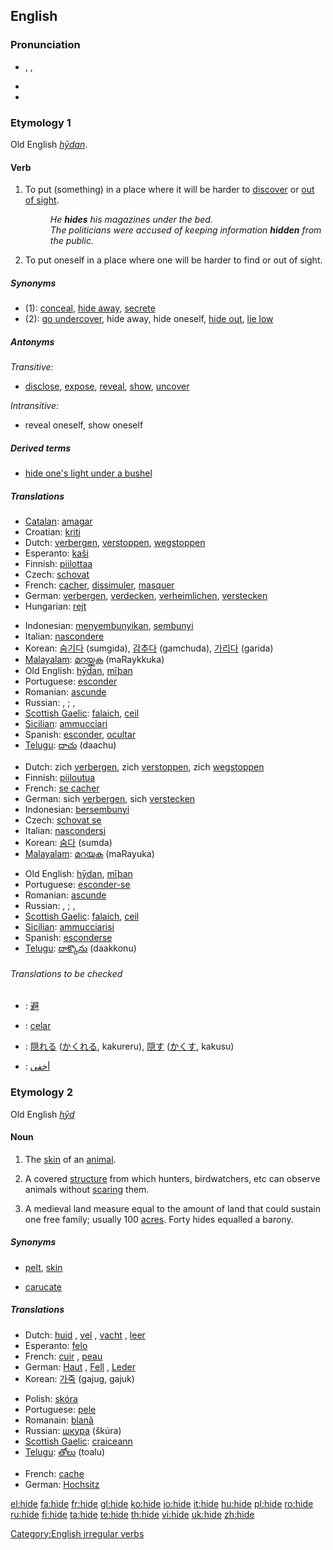 ==English==

===Pronunciation===
* {{AHD|hīd}}, {{IPA|/haɪd/}}, {{SAMPA|/haId/}}
*{{audio|en-us-hide.ogg|Audio (US)}}
* {{rhymes|aɪd}}

===Etymology 1===
Old English ''[[hydan|hȳdan]]''.

====Verb====
{{en-verb|hides|hiding|hid|hidden}}

# {{transitive}} To put (something) in a place where it will be harder to [[discover]] or [[out of sight]].
#: ''He '''hides''' his magazines under the bed.''
#: ''The politicians were accused of keeping information '''hidden''' from the public.''
# {{intransitive}} To put oneself in a place where one will be harder to find or out of sight.

=====Synonyms=====
*(1): [[conceal]], [[hide away]], [[secrete]]
*(2): [[go undercover]], hide away, hide oneself, [[hide out]], [[lie low]]

=====Antonyms=====
''Transitive:''

*[[disclose]], [[expose]], [[reveal]], [[show]], [[uncover]]

''Intransitive:''
*reveal oneself, show oneself

=====Derived terms=====
*[[hide one's light under a bushel]]

=====Translations=====
{{trans-top|(transitive)}}
*[[Catalan]]: [[amagar]]
*Croatian: [[kriti]]
*Dutch: [[verbergen]], [[verstoppen]], [[wegstoppen]]
*Esperanto: [[kaŝi]]
*Finnish: [[piilottaa]]
*Czech: [[schovat]]
*French: [[cacher]], [[dissimuler]], [[masquer]]
*German: [[verbergen]], [[verdecken]], [[verheimlichen]], [[verstecken]]
*Hungarian: [[rejt]]
{{trans-mid}}
*Indonesian: [[menyembunyikan]], [[sembunyi]]
*Italian: [[nascondere]]
*Korean: [[숨기다]] (sumgida), [[감추다]] (gamchuda), [[가리다]] (garida)
*[[Malayalam]]: [[മറയ്ക്കുക]] (maRaykkuka)
*Old English: [[hydan|hȳdan]], [[miþan|mīþan]]
*Portuguese: [[esconder]]
*Romanian: [[ascunde]]
*Russian: {{t|ru|прятать|tr=pr'átat'}} {{impf}}, {{t|ru|спрятать|tr=spr'átat'}} {{pf}}; {{t|ru|скрывать|tr=skryvát'}} {{impf}}, {{t|ru|скрыть|tr=skryt'}} {{pf}}
*[[Scottish Gaelic]]: [[falaich]], [[ceil]]
*[[Sicilian]]: [[ammucciari]]
*Spanish: [[esconder]], [[ocultar]]
*[[Telugu]]: [[దాచు]] (daachu)
{{trans-bottom}}

{{trans-top|(intransitive)}}
*Dutch: zich [[verbergen]], zich [[verstoppen]], zich [[wegstoppen]]
*Finnish: [[piiloutua]]
*French: [[se cacher]]
*German: sich [[verbergen]], sich [[verstecken]]
*Indonesian: [[bersembunyi]]
*Czech: [[schovat se]]
*Italian: [[nascondersi]]
*Korean: [[숨다]] (sumda)
*[[Malayalam]]: [[മറയുക]] (maRayuka)
{{trans-mid}}
*Old English: [[hydan|hȳdan]], [[miþan|mīþan]]
*Portuguese: [[esconder-se]]
*Romanian: [[ascunde]]
*Russian: {{t|ru|прятаться|tr=pr'átat's'a}} {{impf}}, {{t|ru|спрятаться|tr=spr'átat's'a}} {{pf}}; {{t|ru|скрываться|tr=skryvát's'a}} {{impf}}, {{t|ru|скрыться|tr=skrýt's'a}} {{pf}}
*[[Scottish Gaelic]]: [[falaich]], [[ceil]]
*[[Sicilian]]: [[ammucciarisi]]
*Spanish: [[esconderse]]
*[[Telugu]]: [[దాక్కొను]] (daakkonu)
{{trans-bottom}}

======Translations to be checked======
<!--Remove this section once all of the translations below have been moved into the tables above.-->
{{checktrans}}

*{{ttbc|CJKV Characters}}: [[避]]
*{{ttbc|Ido}}: [[celar]]
*{{ttbc|Japanese}}: [[隠れる]] ([[かくれる]], kakureru), [[隠す]] ([[かくす]], kakusu)
*{{ttbc|Arabic}}: [[أخفى]]

===Etymology 2===
Old English ''[[hyd|hȳd]]''

====Noun====
{{en-noun}}

# {{countable}} The [[skin]] of an [[animal]].
# {{countable}} {{italbrac|mainly British}} A covered [[structure]] from which hunters, birdwatchers, etc can observe animals without [[scare|scaring]] them.
# A medieval land measure equal to the amount of land that could sustain one free family; usually 100 [[acre]]s. Forty hides equalled a barony.

=====Synonyms=====
*{{italbrac-colon|animal skin}} [[pelt]], [[skin]]
*{{italbrac-colon|land measure}} [[carucate]]

=====Translations=====
{{trans-top|skin of an animal}}
*Dutch: [[huid]] {{f}}, [[vel]] {{n}}, [[vacht]] {{f}}, [[leer]] {{n}}
*Esperanto: [[felo]]
*French: [[cuir]] {{m}}, [[peau]] {{f}}
*German: [[Haut]] {{f}}, [[Fell]] {{n}}, [[Leder]] {{n}}
*Korean: [[가죽]] (gajug, gajuk)
{{trans-mid}}
*Polish: [[skóra]] {{f}}
*Portuguese: [[pele]] {{f}}
*Romanain: [[blană]] {{f}}
*Russian: [[шкура]] (škúra) {{f}}
*[[Scottish Gaelic]]: [[craiceann]] {{m}}
*[[Telugu]]: [[తోలు]] (toalu)
{{trans-bottom}}

{{trans-top|covered structure for observing animals}}
*French: [[cache]] {{f}}
*German: [[Hochsitz]] {{m}}
{{trans-mid}}
{{trans-bottom}}

{{trans-top|land measure}}
{{trans-mid}}
{{trans-bottom}}

[[Category:English irregular verbs]]

[[el:hide]]
[[fa:hide]]
[[fr:hide]]
[[gl:hide]]
[[ko:hide]]
[[io:hide]]
[[it:hide]]
[[hu:hide]]
[[pl:hide]]
[[ro:hide]]
[[ru:hide]]
[[fi:hide]]
[[ta:hide]]
[[te:hide]]
[[th:hide]]
[[vi:hide]]
[[uk:hide]]
[[zh:hide]]